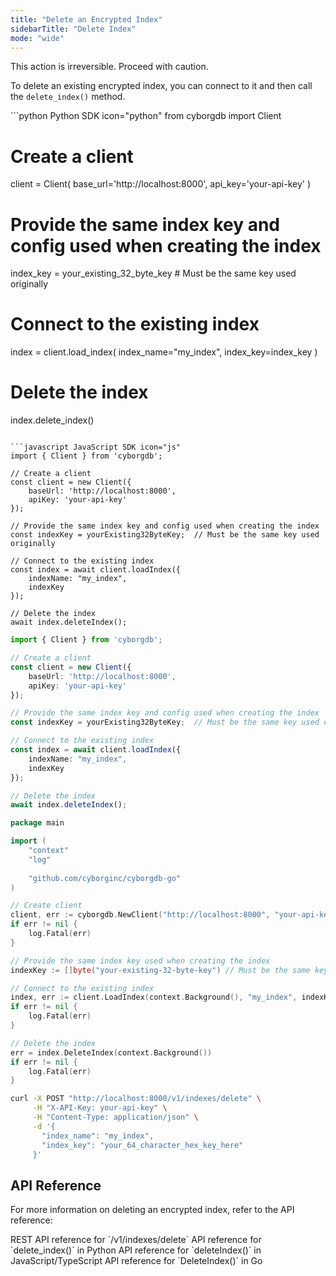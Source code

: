 ```yaml
---
title: "Delete an Encrypted Index"
sidebarTitle: "Delete Index"
mode: "wide"
---
```


<Warning>This action is irreversible. Proceed with caution.</Warning>

To delete an existing encrypted index, you can connect to it and then call the `delete_index()` method.

<CodeGroup>
```python Python SDK icon="python"
from cyborgdb import Client

# Create a client
client = Client(
    base_url='http://localhost:8000', 
    api_key='your-api-key'
)

# Provide the same index key and config used when creating the index
index_key = your_existing_32_byte_key  # Must be the same key used originally

# Connect to the existing index
index = client.load_index(
    index_name="my_index", 
    index_key=index_key
)

# Delete the index
index.delete_index()
```

```javascript JavaScript SDK icon="js"
import { Client } from 'cyborgdb';

// Create a client
const client = new Client({ 
    baseUrl: 'http://localhost:8000', 
    apiKey: 'your-api-key' 
});

// Provide the same index key and config used when creating the index
const indexKey = yourExisting32ByteKey;  // Must be the same key used originally

// Connect to the existing index
const index = await client.loadIndex({ 
    indexName: "my_index", 
    indexKey
});

// Delete the index
await index.deleteIndex();
```

```typescript TypeScript SDK icon="code"
import { Client } from 'cyborgdb';

// Create a client
const client = new Client({ 
    baseUrl: 'http://localhost:8000', 
    apiKey: 'your-api-key' 
});

// Provide the same index key and config used when creating the index
const indexKey = yourExisting32ByteKey;  // Must be the same key used originally

// Connect to the existing index
const index = await client.loadIndex({ 
    indexName: "my_index", 
    indexKey
});

// Delete the index
await index.deleteIndex();
```

```go Go SDK icon="golang"
package main

import (
    "context"
    "log"
    
    "github.com/cyborginc/cyborgdb-go"
)

// Create client
client, err := cyborgdb.NewClient("http://localhost:8000", "your-api-key")
if err != nil {
    log.Fatal(err)
}

// Provide the same index key used when creating the index
indexKey := []byte("your-existing-32-byte-key") // Must be the same key used originally

// Connect to the existing index
index, err := client.LoadIndex(context.Background(), "my_index", indexKey)
if err != nil {
    log.Fatal(err)
}

// Delete the index
err = index.DeleteIndex(context.Background())
if err != nil {
    log.Fatal(err)
}
```

```bash cURL icon="rectangle-terminal"
curl -X POST "http://localhost:8000/v1/indexes/delete" \
     -H "X-API-Key: your-api-key" \
     -H "Content-Type: application/json" \
     -d '{
       "index_name": "my_index",
       "index_key": "your_64_character_hex_key_here"
     }'
```
</CodeGroup>

## API Reference

For more information on deleting an encrypted index, refer to the API reference:

<CardGroup cols={2}>
    <Card title="REST API Reference" href="../../rest-api/encrypted-index/delete-index" icon="rectangle-terminal">
        REST API reference for `/v1/indexes/delete`
    </Card>
    <Card title="Python SDK Reference" href="../../python-sdk/encrypted-index/delete-index" icon="python">
        API reference for `delete_index()` in Python
    </Card>
    <Card title="JS/TS SDK Reference" href="../../js-ts-sdk/encrypted-index/delete-index" icon="js">
        API reference for `deleteIndex()` in JavaScript/TypeScript
    </Card>
    <Card title="Go SDK Reference" href="../../go-sdk/encrypted-index/delete-index" icon="golang">
        API reference for `DeleteIndex()` in Go
    </Card>
</CardGroup>